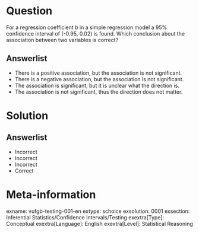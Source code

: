 Question
========
  
For a regression coefficient *b* in a simple regression model a 95% confidence interval of (-0.95, 0.02) is found. Which conclusion about the association between two variables is correct?

  
Answerlist
----------
* There is a positive association, but the association is not significant.
* There is a negative association, but the association is not significant.
* The association is significant, but it is unclear what the direction is.
* The association is not significant, thus the direction does not matter.

Solution
========

Answerlist
----------
* Incorrect
* Incorrect
* Incorrect
* Correct

Meta-information
================
exname: vufgb-testing-001-en
extype: schoice
exsolution: 0001
exsection: Inferential Statistics/Confidence Intervals/Testing
exextra[Type]: Conceptual
exextra[Language]: English
exextra[Level]: Statistical Reasoning

